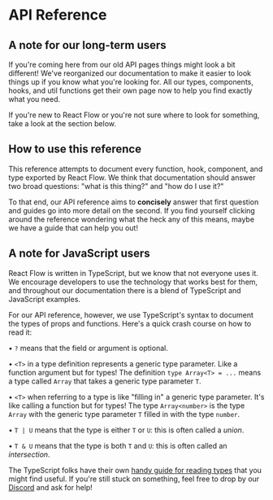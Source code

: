 
# API Reference

## A note for our long-term users

If you're coming here from our old API pages things might look a bit different!
We've reorganized our documentation to make it easier to look things up if you
know what you're looking for. All our types, components, hooks, and util functions
get their own page now to help you find exactly what you need.

If you're new to React Flow or you're not sure where to look for something, take
a look at the section below.

## How to use this reference

This reference attempts to document every function, hook, component, and type
exported by React Flow. We think that documentation should answer two broad
questions: "what is this thing?" and "how do I use it?"

To that end, our API reference aims to **concisely** answer that first question
and guides go into more detail on the second. If you find yourself clicking
around the reference wondering what the heck any of this means, maybe we have a
guide that can help you out!

<ContentGrid className="mt-8">
  <ContentGridItem route="/react-flow/docs/guides/custom-nodes">
    <BlogPostPreview
      title="Custom nodes"
      intro="A powerful feature of React Flow is the ability to add custom nodes. Within your custom nodes you can render everything you want. You can define multiple source and target handles and render form inputs or charts for example. In this guide we will implement a node with an input field that updates some text in another part of the application."
    />
  </ContentGridItem>
  <ContentGridItem route="/react-flow/docs/guides/layouting">
    <BlogPostPreview
      title="Layouting"
      intro="We regularly get asked how to handle layouting in React Flow. While we could build some basic layouting into React Flow, we believe that you know your app's requirements best and with so many options out there we think it's better you choose the best right tool for the job. In this guide we'll look at four layouting libraries and how to use them."
    />
  </ContentGridItem>
</ContentGrid>

## A note for JavaScript users

React Flow is written in TypeScript, but we know that not everyone uses it. We
encourage developers to use the technology that works best for them, and
throughout our documentation there is a blend of TypeScript and JavaScript
examples.

For our API reference, however, we use TypeScript's syntax to document the types
of props and functions. Here's a quick crash course on how to read it:

• `?` means that the field or argument is optional.

• `<T>` in a type definition represents a generic type parameter. Like a function
argument but for types! The definition `type Array<T> = ...` means a type called
`Array` that takes a generic type parameter `T`.

• `<T>` when referring to a type is like "filling in" a generic type parameter.
It's like calling a function but for types! The type `Array<number>` is the
type `Array` with the generic type parameter `T` filled in with the type
`number`.

• `T | U` means that the type is either `T` or `U`: this is often called a
_union_.

• `T & U` means that the type is both `T` and `U`: this is often called an
_intersection_.

The TypeScript folks have their own
[handy guide for reading types](https://www.typescriptlang.org/docs/handbook/typescript-in-5-minutes.html)
that you might find useful. If you're still stuck on something, feel free to
drop by our [Discord](https://discord.com/invite/RVmnytFmGW) and ask for help!

